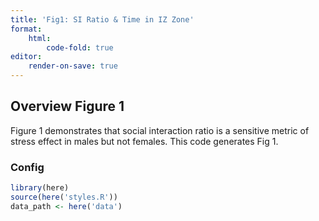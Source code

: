 ```yaml
---
title: 'Fig1: SI Ratio & Time in IZ Zone'
format:
    html:
        code-fold: true
editor:
    render-on-save: true
---
```


## Overview Figure 1

Figure 1 demonstrates that social interaction ratio is a sensitive metric of stress effect in males but not females. This code generates Fig 1.

### Config

```r
library(here)
source(here('styles.R'))
data_path <- here('data')
```